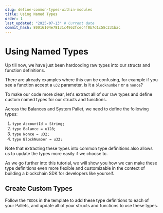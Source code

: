 ```yaml
---
slug: define-common-types-within-modules
title: Using Named Types
order: 1
last_updated: "2025-07-13" # Current date
commit_hash: 80016104e78131c4962fcec4f0b7d1c58c231bac
---
```


# Using Named Types

Up till now, we have just been hardcoding raw types into our structs and function definitions.

There are already examples where this can be confusing, for example if you see a function accept a `u32` parameter, is it a `blocknumber` or a `nonce`?

To make our code more clear, let's extract all of our raw types and define custom named types for our structs and functions.

Across the Balances and System Pallet, we need to define the following types:

1. `type AccountId = String;`
2. `type Balance = u128;`
3. `type Nonce = u32;`
4. `type BlockNumber = u32;`

Note that extracting these types into common type definitions also allows us to update the types more easily if we choose to.

As we go further into this tutorial, we will show you how we can make these type definitions even more flexible and customizable in the context of building a blockchain SDK for developers like yourself.

## Create Custom Types

Follow the `TODO`s in the template to add these type definitions to each of your Pallets, and update all of your structs and functions to use these types.
